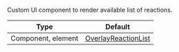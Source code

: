 Custom UI component to render available list of reactions.

<!-- TODO: Change to new docs -->
| Type               | Default      |
| ------------------ | ------------ |
| Component, element | [OverlayReactionList](#) |
